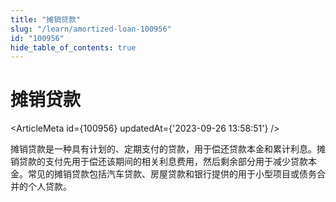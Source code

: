 ```yaml
---
title: "摊销贷款"
slug: "/learn/amortized-loan-100956"
id: "100956"
hide_table_of_contents: true
---
```



# 摊销贷款

<ArticleMeta id={100956} updatedAt={'2023-09-26 13:58:51'} />
<div className='border-solid border-b border-t-0 my-4 border-[var(--ifm-color-gray-300)]' />

摊销贷款是一种具有计划的、定期支付的贷款，用于偿还贷款本金和累计利息。摊销贷款的支付先用于偿还该期间的相关利息费用，然后剩余部分用于减少贷款本金。常见的摊销贷款包括汽车贷款、房屋贷款和银行提供的用于小型项目或债务合并的个人贷款。
